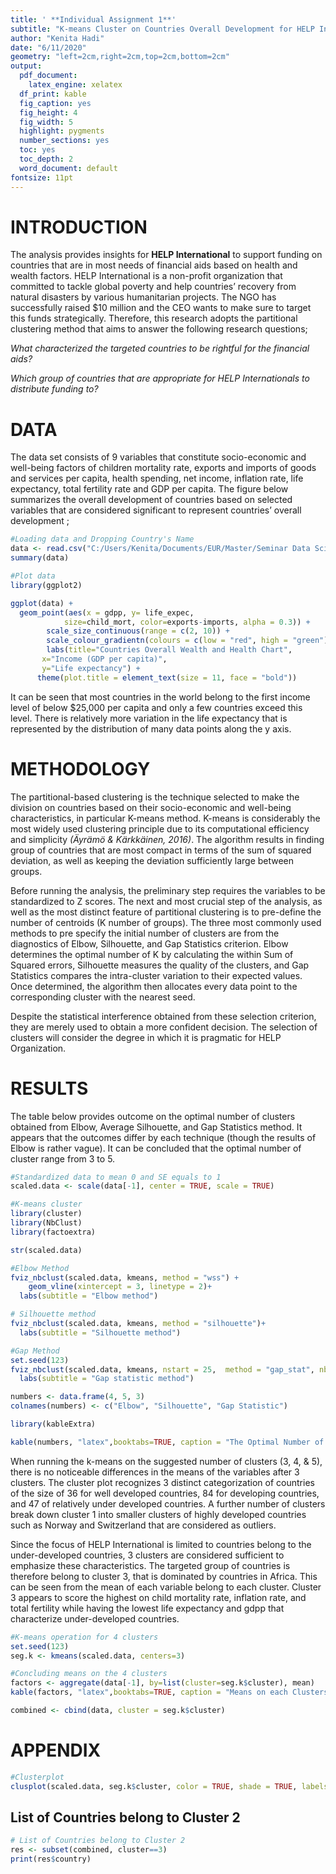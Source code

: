 ---
title: ' **Individual Assignment 1**'
subtitle: "K-means Cluster on Countries Overall Development for HELP International"
author: "Kenita Hadi"
date: "6/11/2020"
geometry: "left=2cm,right=2cm,top=2cm,bottom=2cm"
output:
  pdf_document: 
    latex_engine: xelatex
  df_print: kable
  fig_caption: yes
  fig_height: 4
  fig_width: 5
  highlight: pygments
  number_sections: yes
  toc: yes
  toc_depth: 2
  word_document: default
fontsize: 11pt
---
\newpage


# **INTRODUCTION**
The analysis provides insights for **HELP International** to support funding on countries that are in most needs of financial aids based on health and wealth factors. HELP International is a non-profit organization that committed to tackle global poverty and help countries' recovery from natural disasters by various humanitarian projects. The NGO has successfully raised $10 million and the CEO wants to make sure to target this funds strategically. Therefore, this research adopts the partitional clustering method that aims to answer the following research questions;

*What characterized the targeted countries to be rightful for the financial aids?*

*Which group of countries that are appropriate for HELP Internationals to distribute funding to?*


# **DATA**
The data set consists of 9 variables that constitute socio-economic and well-being factors of children mortality rate\footnote{Given as the death of children under 5 years old per 1000 inhabitants}, exports and imports of goods and services per capita\footnote{Given as the percentage of GDP per capita}, health spending\footnote{Given as the percentage of GDP per capita}, net income, inflation rate, life expectancy, total fertility rate and GDP per capita. The figure below summarizes the overall development of countries based on selected variables that are considered significant to represent countries' overall development ;

```{r echo=FALSE, results='hide', warning=FALSE, message=FALSE}
#Loading data and Dropping Country's Name
data <- read.csv("C:/Users/Kenita/Documents/EUR/Master/Seminar Data Science for Marketing Analytics/Assignment 1/Country-data.csv")
summary(data)
```
```{r echo=FALSE, warning=FALSE, message=FALSE, fig.height=3, fig.align='center', fig.width=6}
#Plot data
library(ggplot2)

ggplot(data) +
  geom_point(aes(x = gdpp, y= life_expec,
  			size=child_mort, color=exports-imports, alpha = 0.3)) +
        scale_size_continuous(range = c(2, 10)) +
        scale_colour_gradientn(colours = c(low = "red", high = "green")) +
        labs(title="Countries Overall Wealth and Health Chart",
       x="Income (GDP per capita)", 
       y="Life expectancy") +
      theme(plot.title = element_text(size = 11, face = "bold"))
```

It can be seen that most countries in the world belong to the first income level of below $25,000 per capita and only a few countries exceed this level. There is relatively more variation in the life expectancy that is represented by the distribution of many data points along the y axis. 

# **METHODOLOGY**
The partitional-based clustering is the technique selected to make the division on countries based on their socio-economic and well-being characteristics, in particular K-means method. K-means is considerably the most widely used clustering principle due to its computational efficiency and simplicity *(Äyrämö & Kärkkäinen, 2016)*. The algorithm results in finding group of countries that are most compact in terms of the sum of squared deviation, as well as keeping the deviation sufficiently large between groups. 

Before running the analysis, the preliminary step requires the variables to be standardized to Z scores. The next and most crucial step of the analysis, as well as the most distinct feature of partitional clustering is to pre-define the number of centroids (K number of groups). The three most commonly used methods to pre specify the initial number of clusters are from the diagnostics of Elbow, Silhouette, and Gap Statistics criterion. Elbow determines the optimal number of K by calculating the within Sum of Squared errors, Silhouette measures the quality of the clusters, and Gap Statistics compares the intra-cluster variation to their expected values. Once determined, the algorithm then allocates every data point to the corresponding cluster with the nearest seed. 

Despite the statistical interference obtained from these selection criterion, they are merely used to obtain a more confident decision. The selection of clusters will consider the degree in which it is pragmatic for HELP Organization.

# **RESULTS**
The table below provides outcome on the optimal number of clusters obtained from Elbow, Average Silhouette, and Gap Statistics method. It appears that the outcomes differ by each technique (though the results of Elbow is rather vague). It can be concluded that the optimal number of cluster range from 3 to 5.

```{r echo=FALSE, warning=FALSE, message=FALSE, results='hide', fig.keep='none'}
#Standardized data to mean 0 and SE equals to 1
scaled.data <- scale(data[-1], center = TRUE, scale = TRUE)

#K-means cluster
library(cluster)
library(NbClust)
library(factoextra)

str(scaled.data)

#Elbow Method
fviz_nbclust(scaled.data, kmeans, method = "wss") +
    geom_vline(xintercept = 3, linetype = 2)+
  labs(subtitle = "Elbow method")

# Silhouette method
fviz_nbclust(scaled.data, kmeans, method = "silhouette")+
  labs(subtitle = "Silhouette method")

#Gap Method
set.seed(123)
fviz_nbclust(scaled.data, kmeans, nstart = 25,  method = "gap_stat", nboot = 50)+
  labs(subtitle = "Gap statistic method")
```

```{r echo=FALSE, warning=FALSE, message=FALSE}
numbers <- data.frame(4, 5, 3)
colnames(numbers) <- c("Elbow", "Silhouette", "Gap Statistic")

library(kableExtra)

kable(numbers, "latex",booktabs=TRUE, caption = "The Optimal Number of Clusters", longtable=T) 
```

When running the k-means on the suggested number of clusters (3, 4, & 5), there is no noticeable differences in the means of the variables after 3 clusters. The cluster plot\footnote{refer to appendix clusterplot} recognizes 3 distinct categorization of countries of the size of 36 for well developed countries, 84 for developing countries, and 47 of relatively under developed countries. A further number of clusters break down cluster 1 into smaller clusters of highly developed countries such as Norway and Switzerland that are considered as outliers. 

Since the focus of HELP International is limited to countries belong to the under-developed countries, 3 clusters are considered sufficient to emphasize these characteristics. The targeted group of countries is therefore belong to cluster 3\footnote{refer to appendix}, that is dominated by countries in Africa. This can be seen from the mean of each variable belong to each cluster. Cluster 3 appears to score the highest on child mortality rate, inflation rate, and total fertility while having the lowest life expectancy and gdpp that characterize under-developed countries. 

```{r echo=FALSE, warning=FALSE, message=FALSE, fig.height=4, fig.width=5}
#K-means operation for 4 clusters
set.seed(123)
seg.k <- kmeans(scaled.data, centers=3)

#Concluding means on the 4 clusters
factors <- aggregate(data[-1], by=list(cluster=seg.k$cluster), mean)
kable(factors, "latex",booktabs=TRUE, caption = "Means on each Clusters", digits=3, longtable=T)

combined <- cbind(data, cluster = seg.k$cluster)

```

# **APPENDIX**
```{r echo=FALSE, warning=FALSE, message=FALSE, fig.align='left', fig.width=5, fig.height=3.7}
#Clusterplot
clusplot(scaled.data, seg.k$cluster, color = TRUE, shade = TRUE, labels = 4, lines = 0, main="K-means Cluster Plot for Countries")
```
## List of Countries belong to Cluster 2
```{r echo=FALSE, warning=FALSE, message=FALSE}
# List of Countries belong to Cluster 2
res <- subset(combined, cluster==3)
print(res$country)
```
